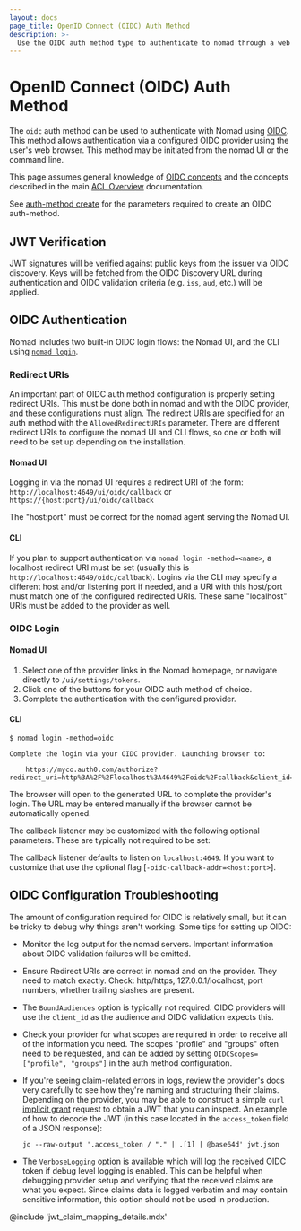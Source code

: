 ```yaml
---
layout: docs
page_title: OpenID Connect (OIDC) Auth Method
description: >-
  Use the OIDC auth method type to authenticate to nomad through a web browser with an OpenID Connect provider. Learn how to configure the auth method parameters using this reference page and example configuration.
---
```


# OpenID Connect (OIDC) Auth Method

The `oidc` auth method can be used to authenticate with Nomad using
[OIDC](https://en.wikipedia.org/wiki/OpenID_Connect). This method allows
authentication via a configured OIDC provider using the user's web browser.
This method may be initiated from the nomad UI or the command line.

This page assumes general knowledge of [OIDC
concepts](https://developer.okta.com/blog/2017/07/25/oidc-primer-part-1) and
the concepts described in the main [ACL Overview] documentation.

See [auth-method create] for the parameters required to create an OIDC auth-method.

## JWT Verification

JWT signatures will be verified against public keys from the issuer via OIDC
discovery. Keys will be fetched from the OIDC Discovery URL during
authentication and OIDC validation criteria (e.g. `iss`, `aud`, etc.) will be
applied.

## OIDC Authentication

Nomad includes two built-in OIDC login flows: the Nomad UI, and the CLI using
[`nomad login`](/nomad/docs/commands/login).

### Redirect URIs

An important part of OIDC auth method configuration is properly setting
redirect URIs. This must be done both in nomad and with the OIDC provider, and
these configurations must align. The redirect URIs are specified for an auth
method with the `AllowedRedirectURIs` parameter. There
are different redirect URIs to configure the nomad UI and CLI flows, so one or
both will need to be set up depending on the installation.

#### Nomad UI

Logging in via the nomad UI requires a redirect URI of the form:
`http://localhost:4649/ui/oidc/callback` or
`https://{host:port}/ui/oidc/callback`

The "host:port" must be correct for the nomad agent serving the Nomad UI.

#### CLI

If you plan to support authentication via `nomad login -method=<name>`, a localhost redirect URI must be set (usually this is
`http://localhost:4649/oidc/callback`). Logins via the CLI may specify a
different host and/or listening port if needed, and a URI with this host/port
must match one of the configured redirected URIs. These same "localhost" URIs
must be added to the provider as well.

### OIDC Login

#### Nomad UI

1. Select one of the provider links in the Nomad homepage, or navigate directly to `/ui/settings/tokens`.
2. Click one of the buttons for your OIDC auth method of choice.
3. Complete the authentication with the configured provider.

#### CLI

```shell-session
$ nomad login -method=oidc

Complete the login via your OIDC provider. Launching browser to:

    https://myco.auth0.com/authorize?redirect_uri=http%3A%2F%2Flocalhost%3A4649%2Foidc%2Fcallback&client_id=r3qXc2bix9eF...
```

The browser will open to the generated URL to complete the provider's login.
The URL may be entered manually if the browser cannot be automatically opened.

The callback listener may be customized with the following optional parameters.
These are typically not required to be set:

The callback listener defaults to listen on `localhost:4649`. If you want to
customize that use the optional flag
[`-oidc-callback-addr=<host:port>`].

## OIDC Configuration Troubleshooting

The amount of configuration required for OIDC is relatively small, but it can
be tricky to debug why things aren't working. Some tips for setting up OIDC:

- Monitor the log output for the nomad servers. Important information about
  OIDC validation failures will be emitted.

- Ensure Redirect URIs are correct in nomad and on the provider. They need to
  match exactly. Check: http/https, 127.0.0.1/localhost, port numbers, whether
  trailing slashes are present.

- The `BoundAudiences` option is typically
  not required. OIDC providers will use the `client_id` as the audience and
  OIDC validation expects this.

- Check your provider for what scopes are required in order to receive all of
  the information you need. The scopes "profile" and "groups" often need to be
  requested, and can be added by setting
  `OIDCScopes=["profile", "groups"]` in the auth method configuration.

- If you're seeing claim-related errors in logs, review the provider's docs
  very carefully to see how they're naming and structuring their claims.
  Depending on the provider, you may be able to construct a simple `curl`
  [implicit grant](https://developer.okta.com/blog/2018/05/24/what-is-the-oauth2-implicit-grant-type)
  request to obtain a JWT that you can inspect. An example of how to decode the
  JWT (in this case located in the `access_token` field of a JSON response):

      jq --raw-output '.access_token / "." | .[1] | @base64d' jwt.json

- The `VerboseLogging` option is available which
  will log the received OIDC token if debug level logging is enabled. This can
  be helpful when debugging provider setup and verifying that the received
  claims are what you expect. Since claims data is logged verbatim and may
  contain sensitive information, this option should not be used in production.

@include 'jwt_claim_mapping_details.mdx'

[ACL Overview]: /nomad/docs/concepts/acl
[auth-method create]: /nomad/docs/commands/acl/auth-method/create
